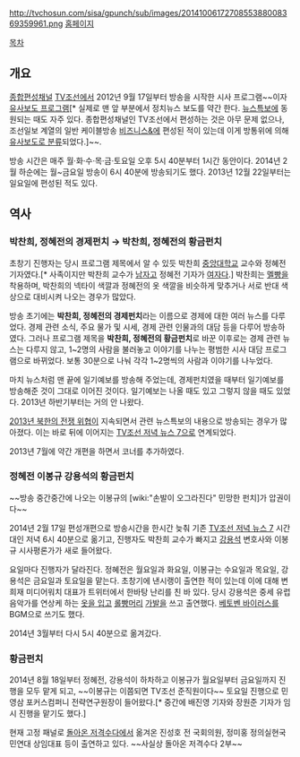 http://tvchosun.com/sisa/gpunch/sub/images/2014100617270855388008369359961.png
[http://tv.chosun.com/sisa/goldpunch2014/main/main.html 홈페이지]

[[목차]]
== 개요 ==
[[종합편성채널]] [[TV조선]]에서 2012년 9월 17일부터 방송을 시작한 시사 프로그램~~이자 [http://news.naver.com/main/read.nhn?mode=LSD&mid=sec&sid1=100&oid=003&aid=0005428119 유사보도 프로그램][* 실제로 맨 앞 부분에서 정치뉴스 보도를 약간 한다. [[뉴스특보]]에 동원되는 때도 자주 있다. 종합편성채널인 TV조선에서 편성하는 것은 아무 문제 없으나, 조선일보 계열의 일반 케이블방송 [[비즈니스&]]에 편성된 적이 있는데 이게 방통위에 의해 [http://news.naver.com/main/read.nhn?mode=LSD&mid=sec&sid1=102&oid=018&aid=0002906280 유사보도로 분류]되었다.]~~.

방송 시간은 매주 월·화·수·목·금·토요일 오후 5시 40분부터 1시간 동안이다. 2014년 2월 하순에는 월~금요일 방송이 6시 40분에 방송되기도 했다. 2013년 12월 22일부터는 일요일에 편성된 적도 있다.

== 역사 ==
=== 박찬희, 정혜전의 경제펀치 → 박찬희, 정혜전의 황금펀치 ===
초창기 진행자는 당시 프로그램 제목에서 알 수 있듯 박찬희 [[중앙대학교]] 교수와 정혜전 기자였다.[* 사족이지만 박찬희 교수가 [[남자]]고 정혜전 기자가 [[여자]]다.] 박찬희는 [[멜빵]]을 착용하며, 박찬희의 넥타이 색깔과 정혜전의 옷 색깔을 비슷하게 맞추거나 서로 반대 색상으로 대비시켜 나오는 경우가 많았다.

방송 초기에는 '''박찬희, 정혜전의 경제펀치'''라는 이름으로 경제에 대한 여러 뉴스를 다루었다. 경제 관련 소식, 주요 물가 및 시세, 경제 관련 인물과의 대담 등을 다루어 방송하였다. 그러나 프로그램 제목을 '''박찬희, 정혜전의 황금펀치'''로 바꾼 이후로는 경제 관련 뉴스는 다루지 않고, 1~2명의 사람을 불러놓고 이야기를 나누는 평범한 시사 대담 프로그램으로 바뀌었다. 보통 30분으로 나눠 각각 1~2명씩의 사람과 이야기를 나누었다.

마치 뉴스처럼 맨 끝에 일기예보를 방송해 주었는데, 경제펀치였을 때부터 일기예보를 방송해준 것이 그대로 이어진 것이다. 일기예보는 나올 때도 있고 그렇지 않을 때도 있었다. 2013년 하반기부터는 거의 안 나왔다.

[[2013년 북한의 전쟁 위협]]이 지속되면서 관련 뉴스특보의 내용으로 방송되는 경우가 많아졌다. 이는 바로 뒤에 이어지는 [[TV조선 저녁 뉴스 7]]으로 연계되었다.

2013년 7월에 약간 개편을 하면서 코너를 추가하였다.

=== 정혜전 이봉규 강용석의 황금펀치 ===
~~방송 중간중간에 나오는 이봉규의 [wiki:"손발이 오그라진다" 민망한 펀치]가 압권이다~~

2014년 2월 17일 편성개편으로 방송시간을 한시간 늦춰 기존 [[TV조선 저녁 뉴스 7]] 시간대인 저녁 6시 40분으로 옮기고, 진행자도 박찬희 교수가 빠지고 [[강용석]] 변호사와 이봉규 시사평론가가 새로 들어왔다.

요일마다 진행자가 달라진다. 정혜전은 월요일과 화요일, 이봉규는 수요일과 목요일, 강용석은 금요일과 토요일을 맡는다. 초창기에 낸시랭이 출연한 적이 있는데 이에 대해 변희재 미디어워치 대표가 트위터에서 한바탕 난리를 친 바 있다. 당시 강용석은 중세 유럽 음악가를 연상케 하는 [[코스프레|옷을 입고]] [[롤빵머리]] [[가발]]을 쓰고 출연했다. [[베토벤 바이러스]]를 BGM으로 쓰기도 했다. 

2014년 3월부터 다시 5시 40분으로 옮겨갔다.

=== 황금펀치 ===
2014년 8월 18일부터 정혜전, 강용석이 하차하고 이봉규가 월요일부터 금요일까지 진행을 모두 맡게 되고, ~~이봉규는 이쯤되면 TV조선 준직원이다~~ 토요일 진행으로 민영삼 포커스컴퍼니 전략연구원장이 들어왔다.[* 중간에 배진영 기자와 장원준 기자가 임시 진행을 맡기도 했다.]

현재 고정 패널로 [[돌아온 저격수다]]에서 옮겨온 진성호 전 국회의원, 정미홍 정의실현국민연대 상임대표 등이 출연하고 있다. ~~사실상 돌아온 저격수다 2부~~
